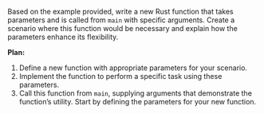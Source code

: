 Based on the example provided, write a new Rust function that takes parameters and is called from `main` with specific arguments. Create a scenario where this function would be necessary and explain how the parameters enhance its flexibility.



**Plan:**
1. Define a new function with appropriate parameters for your scenario.
2. Implement the function to perform a specific task using these parameters.
3. Call this function from `main`, supplying arguments that demonstrate the function’s utility. Start by defining the parameters for your new function.